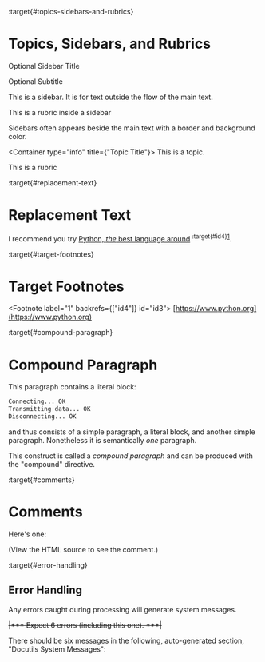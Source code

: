 :target{#topics-sidebars-and-rubrics}

# Topics, Sidebars, and Rubrics

<aside>
  <p className="sidebar-title">
    Optional Sidebar Title
  </p>

  <p className="sidebar-subtitle">
    Optional Subtitle
  </p>

  This is a sidebar.  It is for text outside the flow of the main
  text.

  <p className="sidebar-rubric">
    This is a rubric inside a sidebar
  </p>

  Sidebars often appears beside the main text with a border and
  background color.
</aside>

<Container type="info" title={"Topic Title"}>
  This is a topic.
</Container>

<p className="sidebar-rubric">
  This is a rubric
</p>

:target{#replacement-text}

# Replacement Text

I recommend you try [Python, <em>the</em> best language around](https://www.python.org) <sup>:target{#id4}[1](#id3)</sup>.

:target{#target-footnotes}

# Target Footnotes

<Footnote label="1" backrefs={["id4"]} id="id3">
  [https://www.python.org](https://www.python.org)
</Footnote>

:target{#compound-paragraph}

# Compound Paragraph

This paragraph contains a literal block:

```default
Connecting... OK
Transmitting data... OK
Disconnecting... OK
```

and thus consists of a simple paragraph, a literal block, and
another simple paragraph.  Nonetheless it is semantically <em>one</em>
paragraph.

This construct is called a <em>compound paragraph</em> and can be produced
with the "compound" directive.

:target{#comments}

# Comments

Here's one:

(View the HTML source to see the comment.)

:target{#error-handling}

## Error Handling

Any errors caught during processing will generate system messages.

<del id="id2">|\*\*\* Expect 6 errors (including this one). \*\*\*|</del>

There should be six messages in the following, auto-generated
section, "Docutils System Messages":
